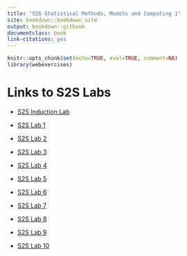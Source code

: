 ```yaml
--- 
title: "S2S Statistical Methods, Models and Computing 1"
site: bookdown::bookdown_site
output: bookdown::gitbook
documentclass: book
link-citations: yes
---
```


```r
knitr::opts_chunk$set(echo=TRUE, eval=TRUE, comment=NA)
library(webexercises)
```

# Links to S2S Labs{-}

* [S2S Induction Lab](https://s2s-statistical-mm-c-1.github.io/Labs/S2Induction/docs)

* [S2S Lab 1](https://s2s-statistical-mm-c-1.github.io/Labs/S2SLab1/docs)

* [S2S Lab 2](https://s2s-statistical-mm-c-1.github.io/Labs/S2SLab2/docs)

* [S2S Lab 3](https://s2s-statistical-mm-c-1.github.io/Labs/S2SLab3/docs)

* [S2S Lab 4](https://s2s-statistical-mm-c-1.github.io/Labs/S2SLab4/docs)

* [S2S Lab 5](https://s2s-statistical-mm-c-1.github.io/Labs/S2SLab5/docs)

* [S2S Lab 6](https://s2s-statistical-mm-c-1.github.io/Labs/S2SLab6/docs)

* [S2S Lab 7](https://s2s-statistical-mm-c-1.github.io/Labs/S2SLab7/docs)

* [S2S Lab 8](https://s2s-statistical-mm-c-1.github.io/Labs/S2SLab8/docs)

* [S2S Lab 9](https://s2s-statistical-mm-c-1.github.io/Labs/S2SLab9/docs)

* [S2S Lab 10](https://s2s-statistical-mm-c-1.github.io/Labs/S2SLab10/docs)
